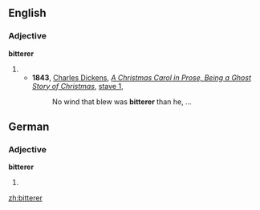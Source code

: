 ==English==

===Adjective===
'''bitterer'''

# {{comparative of|[[bitter]]}}
#* '''1843''', [[w:Charles Dickens|Charles Dickens]], ''[[w:A Christmas Carol|A Christmas Carol in Prose, Being a Ghost Story of Christmas]]'', [[s:A Christmas Carol/Stave 1|stave 1]],
#*: No wind that blew was '''bitterer''' than he, ...

==German==

===Adjective===
'''bitterer'''

# {{comparative of|[[bitter]]|lang=de}}
[[zh:bitterer]]